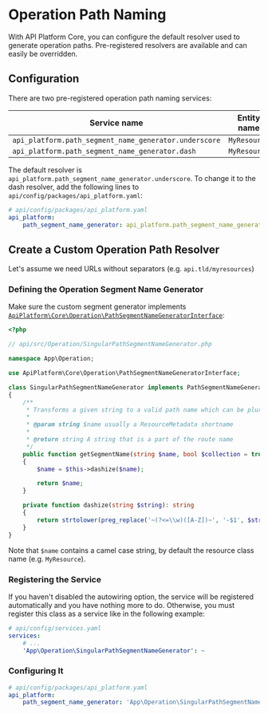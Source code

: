 # Operation Path Naming

With API Platform Core, you can configure the default resolver used to generate operation paths.
Pre-registered resolvers are available and can easily be overridden.

## Configuration

There are two pre-registered operation path naming services:

| Service name                                          | Entity name  | Path result     |
| ----------------------------------------------------- | ------------ | --------------- |
| `api_platform.path_segment_name_generator.underscore` | `MyResource` | `/my_resources` |
| `api_platform.path_segment_name_generator.dash`       | `MyResource` | `/my-resources` |

The default resolver is `api_platform.path_segment_name_generator.underscore`.
To change it to the dash resolver, add the following lines to `api/config/packages/api_platform.yaml`:

```yaml
# api/config/packages/api_platform.yaml
api_platform:
    path_segment_name_generator: api_platform.path_segment_name_generator.dash
```

## Create a Custom Operation Path Resolver

Let's assume we need URLs without separators (e.g. `api.tld/myresources`)

### Defining the Operation Segment Name Generator

Make sure the custom segment generator implements [`ApiPlatform\Core\Operation\PathSegmentNameGeneratorInterface`](https://github.com/api-platform/core/blob/main/src/Operation/PathSegmentNameGeneratorInterface.php):

```php
<?php

// api/src/Operation/SingularPathSegmentNameGenerator.php

namespace App\Operation;

use ApiPlatform\Core\Operation\PathSegmentNameGeneratorInterface;

class SingularPathSegmentNameGenerator implements PathSegmentNameGeneratorInterface
{
    /**
     * Transforms a given string to a valid path name which can be pluralized (eg. for collections).
     *
     * @param string $name usually a ResourceMetadata shortname
     *
     * @return string A string that is a part of the route name
     */
    public function getSegmentName(string $name, bool $collection = true): string
    {
        $name = $this->dashize($name);

        return $name;
    }

    private function dashize(string $string): string
    {
        return strtolower(preg_replace('~(?<=\\w)([A-Z])~', '-$1', $string));
    }
}
```

Note that `$name` contains a camel case string, by default the resource class name (e.g. `MyResource`).

### Registering the Service

If you haven't disabled the autowiring option, the service will be registered automatically and you have nothing more to
do.
Otherwise, you must register this class as a service like in the following example:

```yaml
# api/config/services.yaml
services:
    # ...
    'App\Operation\SingularPathSegmentNameGenerator': ~
```

### Configuring It

```yaml
# api/config/packages/api_platform.yaml
api_platform:
    path_segment_name_generator: 'App\Operation\SingularPathSegmentNameGenerator'
```
